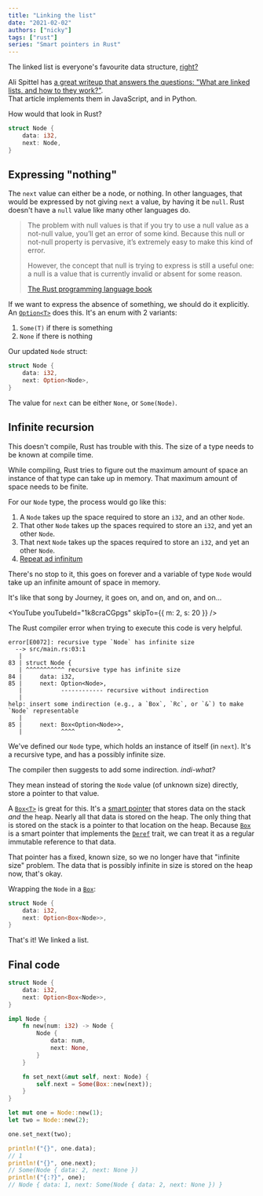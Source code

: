 ```yaml
---
title: "Linking the list"
date: "2021-02-02"
authors: ["nicky"]
tags: ["rust"]
series: "Smart pointers in Rust"
---
```


The linked list is everyone's favourite data structure, [right?](https://www.youtube.com/watch?v=31g0YE61PLQ)

<YouTube youTubeId="31g0YE61PLQ" />

Ali Spittel has [a great writeup that answers the questions: "What are linked lists, and how to they work?"](https://dev.to/aspittel/thank-u-next-an-introduction-to-linked-lists-4pph).  
That article implements them in JavaScript, and in Python.

How would that look in Rust?

```rust
struct Node {
    data: i32,
    next: Node,
}
```

## Expressing "nothing"

The `next` value can either be a node, or nothing.
In other languages, that would be expressed by not giving `next` a value, by having it be `null`.
Rust doesn't have a `null` value like many other languages do.

> The problem with null values is that if you try to use a null value as a not-null value, you’ll get an error of some kind. Because this null or not-null property is pervasive, it’s extremely easy to make this kind of error.
>
> However, the concept that null is trying to express is still a useful one: a null is a value that is currently invalid or absent for some reason.
>
> <footer>
>
> [The Rust programming language book](https://doc.rust-lang.org/book/ch06-01-defining-an-enum.html?highlight=null#the-option-enum-and-its-advantages-over-null-values)
>
> </footer>

If we want to express the absence of something, we should do it explicitly.
An [`Option<T>`](https://doc.rust-lang.org/std/option/enum.Option.html) does this.
It's an enum with 2 variants:

1. `Some(T)` if there is something
2. `None` if there is nothing

Our updated `Node` struct:

```rust hl=3
struct Node {
    data: i32,
    next: Option<Node>,
}
```

The value for `next` can be either `None`, or `Some(Node)`.

## Infinite recursion

This doesn't compile,
Rust has trouble with this.
The size of a type needs to be known at compile time.

While compiling, Rust tries to figure out the maximum amount of space an instance of that type can take up in memory.
That maximum amount of space needs to be finite.

For our `Node` type, the process would go like this:

1. A `Node` takes up the space required to store an `i32`, and an other `Node`.
2. That other `Node` takes up the spaces required to store an `i32`, and yet an other `Node`.
3. That next `Node` takes up the spaces required to store an `i32`, and yet an other `Node`.
4. [Repeat ad infinitum](https://www.youtube.com/watch?v=2VSYmGSJtCA)

There's no stop to it, this goes on forever and a variable of type `Node` would take up an infinite amount of space in memory.

It's like that song by Journey, it goes on, and on, and on, and on...

<YouTube youTubeId="1k8craCGpgs" skipTo={{ m: 2, s: 20 }} />

The Rust compiler error when trying to execute this code is very helpful.

```
error[E0072]: recursive type `Node` has infinite size
  --> src/main.rs:03:1
   |
83 | struct Node {
   | ^^^^^^^^^^^ recursive type has infinite size
84 |     data: i32,
85 |     next: Option<Node>,
   |           ------------ recursive without indirection
   |
help: insert some indirection (e.g., a `Box`, `Rc`, or `&`) to make `Node` representable
   |
85 |     next: Box<Option<Node>>,
   |           ^^^^            ^
```

We've defined our `Node` type, which holds an instance of itself (in `next`).
It's a recursive type, and has a possibly infinite size.

The compiler then suggests to add some indirection.
_indi-what?_

They mean instead of storing the `Node` value (of unknown size) directly,
store a pointer to that value.

A [`Box<T>`](https://doc.rust-lang.org/std/boxed/struct.Box.html) is great for this.
It's a [smart pointer](/garden/rust-smart-pointers) that stores data on the stack _and_ the heap.
Nearly all that data is stored on the heap.
The only thing that is stored on the stack is a pointer to that location on the heap.
Because [`Box`](https://doc.rust-lang.org/std/boxed/struct.Box.html) is a smart pointer that implements the [`Deref`](https://doc.rust-lang.org/std/ops/trait.Deref.html) trait,
we can treat it as a regular immutable reference to that data.

That pointer has a fixed, known size, so we no longer have that "infinite size" problem.
The data that is possibly infinite in size is stored on the heap now, that's okay.

Wrapping the `Node` in a [`Box`](https://doc.rust-lang.org/std/boxed/struct.Box.html):

```rust hl=3
struct Node {
    data: i32,
    next: Option<Box<Node>>,
}
```

<Aside variant="success">

That's it!
We linked a list.

</Aside>

## Final code

```rust title=main.rs
struct Node {
    data: i32,
    next: Option<Box<Node>>,
}

impl Node {
    fn new(num: i32) -> Node {
        Node {
            data: num,
            next: None,
        }
    }

    fn set_next(&mut self, next: Node) {
        self.next = Some(Box::new(next));
    }
}

let mut one = Node::new(1);
let two = Node::new(2);

one.set_next(two);

println!("{}", one.data);
// 1
println!("{}", one.next);
// Some(Node { data: 2, next: None })
println!("{:?}", one);
// Node { data: 1, next: Some(Node { data: 2, next: None }) }
```
